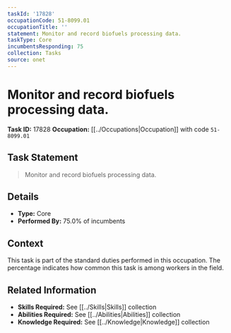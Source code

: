 ```yaml
---
taskId: '17828'
occupationCode: 51-8099.01
occupationTitle: ''
statement: Monitor and record biofuels processing data.
taskType: Core
incumbentsResponding: 75
collection: Tasks
source: onet
---
```

# Monitor and record biofuels processing data.

**Task ID:** 17828
**Occupation:** [[../Occupations|Occupation]] with code `51-8099.01`

## Task Statement

> Monitor and record biofuels processing data.

## Details

- **Type:** Core
- **Performed By:** 75.0% of incumbents

## Context

This task is part of the standard duties performed in this occupation. The percentage indicates how common this task is among workers in the field.

## Related Information

- **Skills Required:** See [[../Skills|Skills]] collection
- **Abilities Required:** See [[../Abilities|Abilities]] collection
- **Knowledge Required:** See [[../Knowledge|Knowledge]] collection
